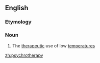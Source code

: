 ==English==

===Etymology===
{{prefix|en|psychro|therapy}}

===Noun===
{{en-noun|-}}

# The [[therapeutic]] use of low [[temperature]]s

[[zh:psychrotherapy]]